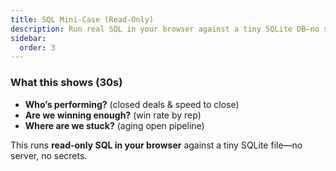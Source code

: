 ```yaml
---
title: SQL Mini-Case (Read-Only)
description: Run real SQL in your browser against a tiny SQLite DB—no server needed.
sidebar:
  order: 3
---
```



### What this shows (30s)
- **Who’s performing?** (closed deals & speed to close)  
- **Are we winning enough?** (win rate by rep)  
- **Where are we stuck?** (aging open pipeline)

This runs **read-only SQL in your browser** against a tiny SQLite file—no server, no secrets.

<SqlMiniCase0 />
